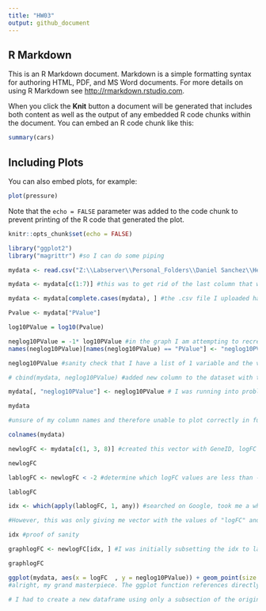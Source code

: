 ```yaml
---
title: "HW03"
output: github_document
---
```



## R Markdown

This is an R Markdown document. Markdown is a simple formatting syntax for authoring HTML, PDF, and MS Word documents. For more details on using R Markdown see <http://rmarkdown.rstudio.com>.

When you click the **Knit** button a document will be generated that includes both content as well as the output of any embedded R code chunks within the document. You can embed an R code chunk like this:

```r
summary(cars)
```

## Including Plots

You can also embed plots, for example:

```r
plot(pressure)
```

Note that the `echo = FALSE` parameter was added to the code chunk to prevent printing of the R code that generated the plot.

```r

knitr::opts_chunk$set(echo = FALSE)

```



```r

library("ggplot2")
library("magrittr") #so I can do some piping


```
```r
mydata <- read.csv("Z:\\Labserver\\Personal_Folders\\Daniel Sanchez\\Hermetia\\Hermetia Anterior Determinant candidates.csv" , header = TRUE)

mydata <- mydata[c(1:7)] #this was to get rid of the last column that was for miscellaneous notes ; not necessary for the plotting

mydata <- mydata[complete.cases(mydata), ] #the .csv file I uploaded had blank rows between every other row. I did not like that, so I searched Google on how to get rid of blank rows (that also yielded "NA" values in their corresponding columns). I found this one line solution that was easy. 


```

```r
Pvalue <- mydata["PValue"]

log10PValue = log10(Pvalue)

neglog10PValue = -1* log10PValue #in the graph I am attempting to recreate, the y-axis was "negative log10 of PValue" ; in my.csv file, the colummn and values are "PValue" and postiive (and not yet logged). I made the variable Pvalue as a vector of the values in the column "PValue" , and then took the log10 of it of that vector, and the multiplied that new vector by -1.
names(neglog10PValue)[names(neglog10PValue) == "PValue"] <- "neglog10PValue"

neglog10PValue #sanity check that I have a list of 1 variable and the values are similar to the scaling in my ultimate graph

# cbind(mydata, neglog10PValue) #added new column to the dataset with this new vector ; OLD WAY

mydata[, "neglog10PValue"] <- neglog10PValue # I was running into problems with adding the column. When I did the previous way above, I would get two columns added, one a data frame nd the other dbl. It made plotting troublesome because by default it would think to use the dataframe character column and it cannot plot that. This was I was able to get a unique column name with the values I wanted.

mydata

#unsure of my column names and therefore unable to plot correctly in future chunk; sanity check here

colnames(mydata)

```
```r
newlogFC <- mydata[c(1, 3, 8)] #created this vector with GeneID, logFC and neglog10PValue to put through a Boolean statement

newlogFC

lablogFC <- newlogFC < -2 #determine which logFC values are less than -2 because those are the GeneID's I want labeled on the graph

lablogFC

idx <- which(apply(lablogFC, 1, any)) #searched on Google, took me a while to find the answer. Initially I was doing "graphlogFC = newlogFC[lablogFC]"

#However, this was only giving me vector with the values of "logFC" and nothing more , therefore being unable to plot. I found this solution and saw the example had what I was searching: a way to get organize the information and capture one TRUE statement. I used the apply function, the which function tells me which rows meet the conditions, I assigned those row numbers (indices) to the variable idx

idx #proof of sanity

graphlogFC <- newlogFC[idx, ] #I was initially subsetting the idx to lablogFC, but that is a Boolean vector (al TRUE and FALSE values, which doesn't serve as a good dataframe to the ggplot).I then realized I need the subest of the original vector with all the variables intact , the newlogFC dataframe. viola

graphlogFC

```
```r
ggplot(mydata, aes(x = logFC  , y = neglog10PValue)) + geom_point(size = 0.5) + scale_x_continuous( limits = c(-4, 2)) + scale_y_continuous(limits = c(0, 10)) + geom_text (data=graphlogFC, aes(x=logFC, y = neglog10PValue, label = GeneID,  color = neglog10PValue), size = 3) + ggtitle("Hermetia illucens Localized Transcripts") + labs(y = "negative log10 PValue" , x = "logFC") + theme(legend.position = "none" , axis.line.x.bottom = element_line() , axis.line.y.left = element_line())
#alright, my grand masterpiece. The ggplot function references directly to the mydata dataframe. I have the axis speficied, and for the geom_point function, I have my ideal scale. However, for the geom_text, it would be illegible to have every single dot labeled with the GeneID because there are over 6000 data points. I wanted to then only label the points that have a logFC less than -2, since those are the most interesting and sparse points where the text would be legible. 

# I had to create a new dataframe using only a subsection of the original dataset containing the logFC <-2. You will see data=graphlogFC to tell the function to use the new dataframe. 
```

